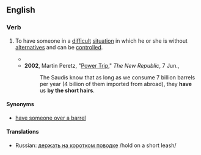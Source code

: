 ==English==

===Verb===
{{infl|en|verb|head=[[to]] [[have]] [[someone]] [[by]] [[the]] [[short hairs]]}}

# {{idiomatic}} To have someone in a [[difficult]] [[situation]] in which he or she is without [[alternatives]] and can be [[control]]led.
#* {{RQ:Wodehouse Offing|XIX|Beginning with a curt “Listen, Buster,” she proceeded to sketch out with admirable clearness the salient points in the situation as she envisaged it, and judging from the loud buzzing noises that came over the wire, clearly audible to me though now standing in the background, it was evident that the nub was not escaping him. They were the buzzing noises of a man slowly coming to the realization that a woman's hand '''had got him by the short hairs'''.}}
#*'''2002''', Martin Peretz, "[http://www.tnr.com/doc.mhtml?i=20020617&s=diarist061702 Power Trip]," ''The New Republic'', 7 Jun.,
#*:The Saudis know that as long as we consume 7 billion barrels per year (4 billion of them imported from abroad), they '''have''' us '''by the short hairs'''.

====Synonyms====
* [[have someone over a barrel]]

====Translations====
*Russian: [[держать на коротком поводке]] /hold on a short leash/